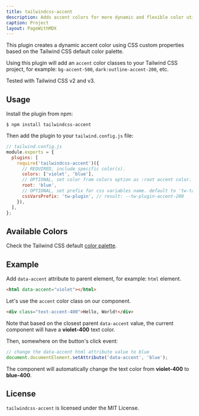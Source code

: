 ```yaml
---
title: tailwindcss-accent
description: Adds accent colors for more dynamic and flexible color utilization.
caption: Project
layout: PageWithMDX
---
```


This plugin creates a dynamic accent color using CSS custom properties based on the Tailwind CSS default color palette.

Using this plugin will add an `accent` color classes to your Tailwind CSS project, for example: `bg-accent-500`, `dark:outline-accent-200`, etc.

Tested with Tailwind CSS v2 and v3.

## Usage

Install the plugin from npm:

```
$ npm install tailwindcss-accent
```

Then add the plugin to your `tailwind.config.js` file:

```js
// tailwind.config.js
module.exports = {
  plugins: [
    require('tailwindcss-accent')({
      // REQUIRED, include specific color(s).
      colors: ['violet', 'blue'],
      // OPTIONAL, set color from colors option as :root accent color.
      root: 'blue',
      // OPTIONAL, set prefix for css variables name. default to 'tw-ta' (e.g: --tw-ta-accent-200)
      cssVarsPrefix: 'tw-plugin', // result: --tw-plugin-accent-200
    }),
  ],
};
```

## Available Colors

Check the Tailwind CSS default [color palette](https://tailwindcss.com/docs/customizing-colors).

## Example

Add `data-accent` attribute to parent element, for example: `html` element.

```html
<html data-accent="violet"></html>
```

Let's use the `accent` color class on our component.

```html
<div class="text-accent-400">Hello, World!</div>
```

Note that based on the closest parent `data-accent` value, the current component will have a **violet-400** text color.

Then, somewhere on the button's click event:

```js
// change the data-accent html attribute value to blue
document.documentElement.setAttribute('data-accent', 'blue');
```

The component will automatically change the text color from **violet-400** to **blue-400**.

## License

`tailwindcss-accent` is licensed under the MIT License.
